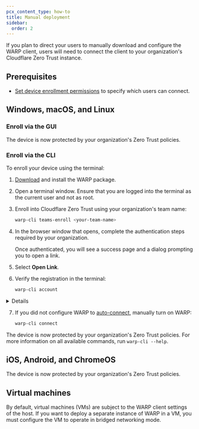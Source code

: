 ```yaml
---
pcx_content_type: how-to
title: Manual deployment
sidebar:
  order: 2
---
```



If you plan to direct your users to manually download and configure the WARP client, users will need to connect the client to your organization's Cloudflare Zero Trust instance.

## Prerequisites

- [Set device enrollment permissions](/cloudflare-one/connections/connect-devices/warp/deployment/device-enrollment/) to specify which users can connect.

## Windows, macOS, and Linux

### Enroll via the GUI

<Render file="warp/enroll-desktop" />

The device is now protected by your organization's Zero Trust policies.

### Enroll via the CLI

To enroll your device using the terminal:

1. [Download](https://pkg.cloudflareclient.com/) and install the WARP package.

2. Open a terminal window. Ensure that you are logged into the terminal as the current user and not as root.

3. Enroll into Cloudflare Zero Trust using your organization's <GlossaryTooltip term="team name">team name</GlossaryTooltip>:

   ```sh
   warp-cli teams-enroll <your-team-name>
   ```

4. In the browser window that opens, complete the authentication steps required by your organization.

   Once authenticated, you will see a success page and a dialog prompting you to open a link.

5. Select **Open Link**.

6. Verify the registration in the terminal:

   ```sh
   warp-cli account
   ```

<Details header="Troubleshoot missing registration">

The registration process may take a few minutes to complete. If the registration continues to be missing, then manually copy the authentication token from the browser to the WARP client:

1. On the success page, right-click and select **View Page Source**.
2. Find the HTML metadata tag that contains the token. For example, `<meta http-equiv="refresh" content"=0;url=com.cloudflare.warp://acmecorp.cloudflareaccess.com/auth?token=yeooilknmasdlfnlnsadfojDSFJndf_kjnasdf..." />`
3. Copy the URL field: `com.cloudflare.warp://<your-team-name>.cloudflareaccess.com/auth?token=<your-token>`
4. In the terminal, run the following command using the URL obtained in the previous step.

   ```sh
   warp-cli teams-enroll-token com.cloudflare.warp://<your-team-name>.cloudflareaccess.com/auth?token=<your-token>
   ```

If you get an API error, then the token has expired. Generate a new one by refreshing the web page and quickly grab the new token from the page source.

</Details>

7. If you did not configure WARP to [auto-connect](/cloudflare-one/connections/connect-devices/warp/configure-warp/warp-settings/#auto-connect), manually turn on WARP:

   ```sh
   warp-cli connect
   ```

The device is now protected by your organization's Zero Trust policies. For more information on all available commands, run `warp-cli --help`.

## iOS, Android, and ChromeOS

<Render file="warp/enroll-ios-android" />

The device is now protected by your organization's Zero Trust policies.

## Virtual machines

By default, virtual machines (VMs) are subject to the WARP client settings of the host. If you want to deploy a separate instance of WARP in a VM, you must configure the VM to operate in bridged networking mode.
